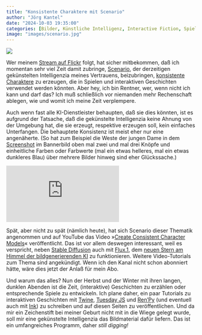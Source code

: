 ```yaml
---
title: "Konsistente Charaktere mit Scenario"
author: "Jörg Kantel"
date: "2024-10-03 19:35:00"
categories: [Bilder, Künstliche Intelligenz, Interactive Fiction, Spieleprogrammierung, Scenario, Stable Diffusion, Flux.1]
image: "images/scenario.jpg"
---
```


[![](images/scenario-b.jpg)](https://www.flickr.com/photos/schockwellenreiter/54040531208/)

Wer meinem [Stream auf Flickr](https://www.flickr.com/photos/schockwellenreiter/) folgt, hat sicher mitbekommen, daß ich momentan sehr viel Zeit damit zubringe, [Scenario](http://cognitiones.kantel-chaos-team.de/technikgeschichte/rechnerundnetze/scenario.html), der derzeitigen gekünstelten Intelligenzia meines Vertrauens, beizubringen, [konsistente Charaktere](https://kantel.github.io/posts/2024083001_konsistente_charaktere/) zu erzeugen, die in Spielen und interaktiven Geschichten verwendet werden könnten. Aber hey, ich bin Rentner, wer, wenn nicht ich kann und darf das? Ich muß schließlich vor niemanden mehr Rechenschaft ablegen, wie und womit ich meine Zeit verplempere.

Auch wenn fast alle KI-Dienstleister behaupten, daß sie dies könnten, ist es aufgrund der Tatsache, daß die gekünstelte Intelligenzia keine Ahnung von der Umgebung hat, die sie erzeugt, respektive erzeugen soll, kein einfaches Unterfangen. Die behauptete Konsistenz ist meist eher nur eine angenäherte. (So hat zum Beispiel die Weste der jungen Dame in dem [Screenshot](https://www.flickr.com/photos/schockwellenreiter/54040531208/) im Bannerbild oben mal zwei und mal drei Knöpfe und einheitliche Farben oder Farbwerte (mal ein etwas helleres, mal ein etwas dunkleres Blau) über mehrere Bilder hinweg sind eher Glückssache.)

<iframe class="if16_9" src="https://www.youtube.com/embed/aQZpeeLUXWs?si=TW6CVz1MjmW4tess" title="YouTube video player" frameborder="0" allow="accelerometer; autoplay; clipboard-write; encrypted-media; gyroscope; picture-in-picture; web-share" referrerpolicy="strict-origin-when-cross-origin" allowfullscreen></iframe>

Spät, aber nicht zu spät (nämlich heute), hat sich Scenario dieser Thematik angenommen und auf YouTube das Video »[Create Consistent Character Models](https://www.youtube.com/watch?v=aQZpeeLUXWs)« veröffentlicht. Das ist vor allem deswegen interessant, weil es verspricht, neben [Stable Diffusion](http://cognitiones.kantel-chaos-team.de/technikgeschichte/rechnerundnetze/stablediffusion.html) auch mit [Flux.1](https://de.wikipedia.org/wiki/FLUX.1), dem [neuen Stern am Himmel der bildgenerierenden KI](https://kantel.github.io/posts/2024092502_flux_scenario/) zu funktionieren. Weitere Video-Tutorials zum Thema sind angekündigt. Wenn ich den Kanal nicht schon abonniert hätte, wäre dies jetzt der Anlaß für mein Abo.

Und warum das alles? Nun der Herbst und der Winter mit ihren langen, dunklen Abenden ist die Zeit, (interaktive) Geschichten zu erzählen oder entsprechende Spiele zu entwickeln. Ich plane daher, ein paar Tutorials zu interaktiven Geschichten mit [Twine](http://cognitiones.kantel-chaos-team.de/multimedia/spieleprogrammierung/twine2.html), [Tuesday&nbsp;JS](http://cognitiones.kantel-chaos-team.de/multimedia/spieleprogrammierung/tuesdayjs.html) und [Ren'Py](http://cognitiones.kantel-chaos-team.de/multimedia/spieleprogrammierung/renpy.html) (und eventuell auch mit [Ink](http://cognitiones.kantel-chaos-team.de/multimedia/spieleprogrammierung/inkle.html)) zu schreiben und auf diesen Seiten zu veröffentlichen. Und da mir ein Zeichenstift bei meiner Geburt nicht mit in die Wiege gelegt wurde, soll mir eine gekünstelte Intelligenzia das Bildmaterial dafür liefern. Das ist ein umfangreiches Programm, daher *still digging!*